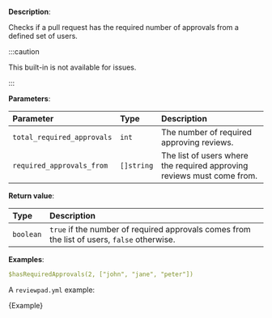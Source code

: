 
**Description**:

Checks if a pull request has the required number of approvals from a defined set of users.

:::caution

This built-in is not available for issues.

:::

**Parameters**:

| Parameter                  | Type       | Description                                                            |
| :------------------------- | :--------- | :--------------------------------------------------------------------- |
| `total_required_approvals` | `int`      | The number of required approving reviews.                              |
| `required_approvals_from`  | `[]string` | The list of users where the required approving reviews must come from. |

**Return value**:

| Type           | Description                                                                                 |
| :------------- | :------------------------------------------------------------------------------------------ |
| `boolean`      | `true` if the number of required approvals comes from the list of users, `false` otherwise. |

**Examples**:

```yml
$hasRequiredApprovals(2, ["john", "jane", "peter"])
```

A `reviewpad.yml` example:

<CodeBlock language="yml" title="reviewpad.yml">{Example}</CodeBlock>
